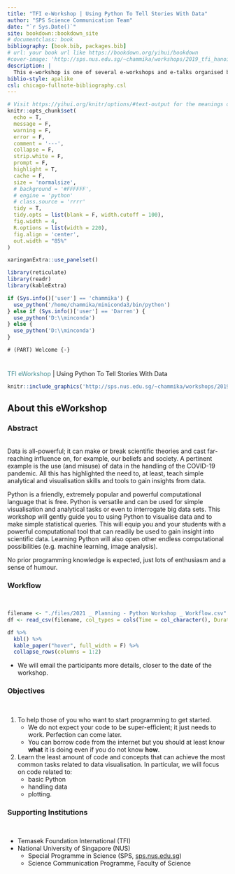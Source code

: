 ```yaml
---
title: "TFI e-Workshop | Using Python To Tell Stories With Data"
author: "SPS Science Communication Team"
date: "`r Sys.Date()`"
site: bookdown::bookdown_site
# documentclass: book
bibliography: [book.bib, packages.bib]
# url: your book url like https://bookdown.org/yihui/bookdown
#cover-image: 'http://sps.nus.edu.sg/~chammika/workshops/2019_tfi_hanoi/img/sps_all-2017-edited.jpg'
description: |
  This e-workshop is one of several e-workshops and e-talks organised by NUS and other ASEAN universities with the support of the Temasek Foundation International.
biblio-style: apalike
csl: chicago-fullnote-bibliography.csl
---
```


```r
# Visit https://yihui.org/knitr/options/#text-output for the meanings of the following options
knitr::opts_chunk$set(
  echo = T,
  message = F,
  warning = F,
  error = F,
  comment = '---',
  collapse = F,
  strip.white = F,
  prompt = F,
  highlight = T,
  cache = F,
  size = 'normalsize',
  # background = '#FFFFFF',
  # engine = 'python'
  # class.source = 'rrrr'
  tidy = T,
  tidy.opts = list(blank = F, width.cutoff = 100),
  fig.width = 4,
  R.options = list(width = 220),
  fig.align = 'center',
  out.width = "85%"
)

xaringanExtra::use_panelset()

library(reticulate)
library(readr)
library(kableExtra)

if (Sys.info()['user'] == 'chammika') {
  use_python('/home/chammika/miniconda3/bin/python')
} else if (Sys.info()['user'] == 'Darren') {
  use_python('D:\\minconda')
} else {
  use_python('D:\\minconda')
}
```

<!-- Dirty way to force Bookdown to include the folder python_outputs -->
<!-- ![](python_outputs/__my_python_img__test.png) -->

`# (PART) Welcome {-}`

# {.unnumbered}


<div class = "front-title">
<span style = "color:#096B72;opacity:.75;">TFI eWorkshop </span> | Using Python To Tell Stories With Data
</div>

```r
knitr::include_graphics('http://sps.nus.edu.sg/~chammika/workshops/2019_tfi_hanoi/img/sps_all-2017-edited.jpg')
```

## About this eWorkshop {.unnumbered .panelset}

### Abstract {.unnumbered}

<br>
Data is all-powerful; it can make or break scientific theories and cast far-reaching influence on, for example, our beliefs and society. A pertinent example is the use (and misuse) of data in the handling of the COVID-19 pandemic. All this has highlighted the need to, at least, teach simple analytical and visualisation skills and tools to gain insights from data.

Python is a friendly, extremely popular and powerful computational language that is free. Python is versatile and can be used for simple visualisation and analytical tasks or even to interrogate big data sets.  This workshop will gently guide you to using Python to visualise data and to make simple statistical queries. This will equip you and your students with a powerful computational tool that can readily be used to gain insight into scientific data. Learning Python will also open other endless computational possibilities (e.g. machine learning, image analysis).

No prior programming knowledge is expected, just lots of enthusiasm and a sense of humour.

### Workflow {.unnumbered}

<br>

```r
filename <- "./files/2021 _ Planning - Python Workshop _ Workflow.csv"
df <- read_csv(filename, col_types = cols(Time = col_character(), Duration = col_skip()), na = "empty")

df %>%
  kbl() %>%
  kable_paper("hover", full_width = F) %>%
  collapse_rows(columns = 1:2)
```

<!-- <div class = "front-table"> -->

<!-- |        Dates        |       Part      |          | Things to do                                                            | -->
<!-- | :-----------------: | :-------------: | :------: | ----------------------------------------------------------------------- | -->
<!-- | September 4 Onwards | Before Workshop |          | Create (free) Google Account                                            | -->
<!-- |                     |                 |          | Watch 10 min video to learn the basics of Python                        | -->
<!-- |                     |                 |          | Practice exercises for Python basics                                    | -->
<!-- |                     |                 |          | Watch 15 min video to learn the basics of Pandas                        | -->
<!-- |                     |                 |          | Practice exercises for Pandas basics                                    | -->
<!-- |     September 11    |     Workshop    | 10:00 AM | Introduction to SPS and the Workshop                                    | -->
<!-- |                     |                 | 10:15 AM | Basic plotting using matplotlib                                         | -->
<!-- |                     |                 | 11:00 AM | Exploratory Analysis + Visualistion using Pandas                        | -->
<!-- |                     |                 | 11:45 AM | Analysing COVID-19 data using Pandas                                    | -->
<!-- |                     |                 | 12:30 PM | Core visualisation concepts                                             | -->
<!-- |                     |                 | 12:45 PM | Discussion. Survey (About workshop, requests & possible collaborations) | -->
<!-- |                     |                 |  1:00 PM | Workshop ends                                                           | -->

<!-- </div> -->

-   We will email the participants more details, closer to the date of the workshop.

### Objectives {-}

<br>

1.  To help those of you who want to start programming to get started.
    -   We do not expect your code to be super-efficient; it just needs to work. Perfection can come later.
    -   You can borrow code from the internet but you should at least know **what**  it is doing even if you do not know **how**.
2.  Learn the least amount of code and concepts that can achieve the most common tasks related to data visualisation.
    In particular, we will focus on code related to:
    -   basic Python
    -   handling data
    -   plotting.

### Supporting Institutions  {.unnumbered}

<br>

-   Temasek Foundation International (TFI)
-   National University of Singapore (NUS)
    -   Special Programme in Science (SPS, [sps.nus.edu.sg](http://sps.nus.edu.sg))
    -   Science Communication Programme, Faculty of Science
